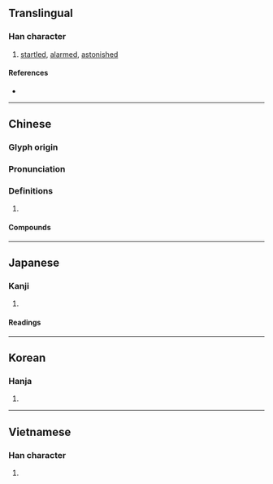{{character info/new}}
==Translingual==

===Han character===
{{Han char|rn=61|rad=心|as=09|sn=12|four=96027|canj=PRRS|ids=⿰忄咢}}

# [[startled]], [[alarmed]], [[astonished]]

====References====
* {{Han ref|kx=0395.050|dkj=10939|dj=0731.150|hdz=42328.080|uh=6115|ud=24853|bh=B46A|bd=46186}}

----

==Chinese==
{{zh-forms}}

===Glyph origin===
{{Han etym}}

===Pronunciation===
{{zh-pron
|m=è
|c=ngok6
|mn=go̍k/qz,tw,xm:gia̍h/tw,xm,zz:ngia̍h
|mn_note=go̍k - literary; gia̍h/ngia̍h - vernacular
|mc=y
|oc=y
|cat=
}}

===Definitions===
{{zh-hanzi}}

# {{rfdef|zh}}

====Compounds====
{{zh-der|愕愕|愕視|惋愕|愕愕睜睜|愕然|愕眙|眼愕愕|震愕|驚愕|錯愕}}

----

==Japanese==

===Kanji===
{{ja-kanji|grade=|rs=心09}}

# {{defn|lang=ja|sort=心09}}

====Readings====
{{ja-readings
|on=がく
|kun=おどろ-く
}}

----

==Korean==

===Hanja===
{{ko-hanja|hangeul=악|eumhun=|rv=ak|mr=ak|y=ak}}

# {{defn|lang=ko|sort=心09}}

----

==Vietnamese==

===Han character===
{{vi-readings|rs=心09|hanviet=[[ngạc]], [[ngắc]]}}

# {{defn|lang=vi|sort=心09}}

{{cln|vi|Han tu}}
